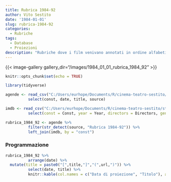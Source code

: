 ```yaml
---
title: Rubrica 1984-92
author: Vito Sestito
date: '1984-01-01'
slug: rubrica-1984-92
categories:
  - Rubriche
tags:
  - Database
  - Proiezioni
description: "Rubriche dove i film venivano annotati in ordine alfabetico, con data di proiezione e distributore."
---
```


{{< image-gallery gallery_dir="/images/1984_01_01_rubrica_1984_92" >}}
```r
knitr::opts_chunk$set(echo = TRUE)

library(tidyverse)

agende <- read_csv("C:/Users/eurhope/Documents/R/cinema-teatro-sestito/static/data/programmazione_agende.csv") %>%
          select(const, date, title, source)

imdb <- read_csv("C:/Users/eurhope/Documents/R/cinema-teatro-sestito/static/data/programmazione_imdb.csv") %>%
          select(const = Const, year = Year, directors = Directors, genres = Genres, imdb_rating = `IMDb Rating`, runtime = `Runtime (mins)`, url = URL)

rubrica_1984_92 <- agende %>%
          filter(str_detect(source, "Rubrica 1984-92")) %>%
          left_join(imdb, by = "const")
```
### Programmazione
```r
rubrica_1984_92 %>%
          arrange(date) %>%
  mutate(title = paste0("[",title,"]","(",url,")")) %>%
          select(date, title) %>%
          knitr::kable(col.names = c("Data di proiezione", "Titolo"), align = c("l", "l", "l"))
```